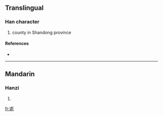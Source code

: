 ==Translingual==

===Han character===
{{Han char|rn=46|rad=山|as=09|sn=12|four=|canj=山人一弓 (UOMN), X山人一弓 (XUOMN)}}

# county in Shandong province

====References====
* {{Han ref|kx=0316.381|hdz=10787.210|uh=5D5B|ud=23899}}

----

==Mandarin==

===Hanzi===
{{cmn-hanzi|pin=[[yú]] ([[yu2]])|wg=yü<sup>2</sup>}}

# {{defn|Mandarin}}

[[fr:嵛]]